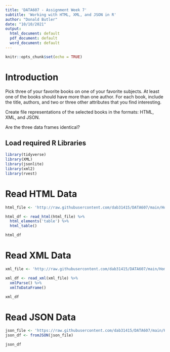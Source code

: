 ```yaml
---
title: 'DATA607 - Assignment Week 7'
subtitle: 'Working with HTML, XML, and JSON in R'
author: "Donald Butler"
date: "10/10/2021"
output:
  html_document: default
  pdf_document: default
  word_document: default
---
```


```r
knitr::opts_chunk$set(echo = TRUE)
```

# Introduction

Pick three of your favorite books on one of your favorite subjects. At least one of the books should have more
than one author. For each book, include the title, authors, and two or three other attributes that you find
interesting.

Create file representations of the selected books in the formats: HTML, XML, and JSON.

Are the three data frames identical?

## Load required R Libraries

```r
library(tidyverse)
library(XML)
library(jsonlite)
library(xml2)
library(rvest)
```

# Read HTML Data

```r
html_file <- 'http://raw.githubusercontent.com/dab31415/DATA607/main/Homework/Assignment_5/books.html'

html_df <- read_html(html_file) %>%
  html_elements('table') %>%
  html_table()

html_df
```
# Read XML Data

```r
xml_file <- 'http://raw.githubusercontent.com/dab31415/DATA607/main/Homework/Assignment_5/books.xml'

xml_df <- read_xml(xml_file) %>%
  xmlParse() %>%
  xmlToDataFrame()

xml_df

```

# Read JSON Data

```r
json_file <- 'https://raw.githubusercontent.com/dab31415/DATA607/main/Homework/Assignment_5/books.json'
json_df <- fromJSON(json_file)

json_df
```


